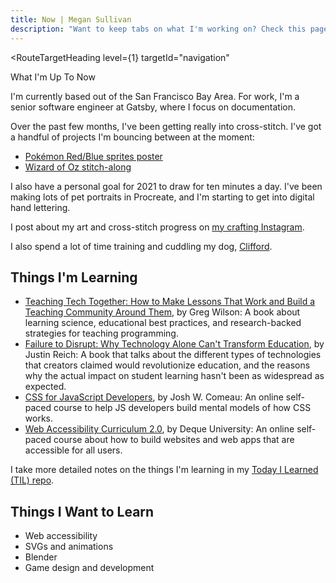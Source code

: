 ```yaml
---
title: Now | Megan Sullivan
description: "Want to keep tabs on what I'm working on? Check this page for regular updates on what I'm currently learning or building."
---
```



<RouteTargetHeading
  level={1}
  targetId="navigation"
>
  What I'm Up To Now
</RouteTargetHeading>


I'm currently based out of the San Francisco Bay Area. For work, I'm a senior software engineer at Gatsby, where I focus on documentation.

Over the past few months, I've been getting really into cross-stitch. I've got a handful of projects I'm bouncing between at the moment:

* [Pokémon Red/Blue sprites poster](https://www.etsy.com/listing/593273895/pokemon-red-blue-cross-stitch-pattern)
* [Wizard of Oz stitch-along](https://www.etsy.com/listing/1003686199/wizard-of-oz-satsuma-street-secret-sal)

I also have a personal goal for 2021 to draw for ten minutes a day. I've been making lots of pet portraits in Procreate, and I'm starting to get into digital hand lettering.

I post about my art and cross-stitch progress on [my crafting Instagram](https://instagram.com/meganesulli).

I also spend a lot of time training and cuddling my dog, [Clifford](https://instagram.com/clifford.the.medium.red.dog/).

## Things I'm Learning

* [Teaching Tech Together: How to Make Lessons That Work and Build a Teaching Community Around Them](https://teachtogether.tech/), by Greg Wilson: A book about learning science, educational best practices, and research-backed strategies for teaching programming.
* [Failure to Disrupt: Why Technology Alone Can't Transform Education](https://failuretodisrupt.com/), by Justin Reich: A book that talks about the different types of technologies that creators claimed would revolutionize education, and the reasons why the actual impact on student learning hasn't been as widespread as expected.
* [CSS for JavaScript Developers](https://css-for-js.dev/), by Josh W. Comeau: An online self-paced course to help JS developers build mental models of how CSS works.
* [Web Accessibility Curriculum 2.0](https://dequeuniversity.com/), by Deque University: An online self-paced course about how to build websites and web apps that are accessible for all users.

I take more detailed notes on the things I'm learning in my [Today I Learned (TIL) repo](https://github.com/meganesu/TIL).

## Things I Want to Learn

* Web accessibility
* SVGs and animations
* Blender
* Game design and development
